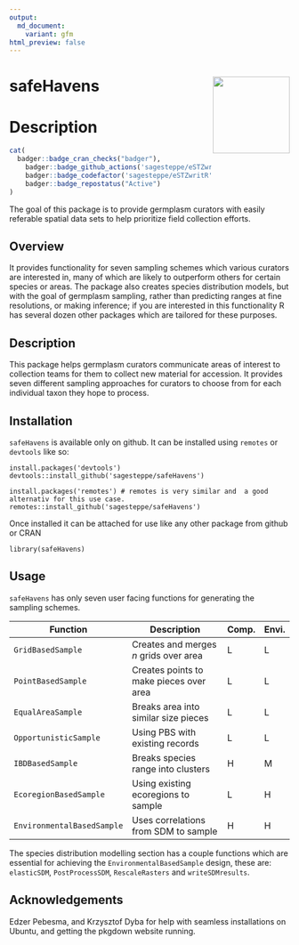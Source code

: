 ```yaml
---
output:
  md_document:
    variant: gfm
html_preview: false
---
```


<!-- README.md is generated from README.Rmd. Please edit that file -->

# safeHavens <img src="/man/figures/logo.png" align="right" height="138" />
# Description 
```r
cat(
  badger::badge_cran_checks("badger"), 
	badger::badge_github_actions('sagesteppe/eSTZwritR'), 
	badger::badge_codefactor('sagesteppe/eSTZwritR'), 
	badger::badge_repostatus("Active")
)
```
The goal of this package is to provide germplasm curators with easily referable spatial data sets to help prioritize field collection efforts. 

## Overview
It provides functionality for seven sampling schemes which various curators are interested in, many of which are likely to outperform others for certain species or areas. 
The package also creates species distribution models, but with the goal of germplasm sampling, rather than predicting ranges at fine resolutions, or making inference; if you are interested in this functionality R has several dozen other packages which are tailored for these purposes. 

## Description
This package helps germplasm curators communicate areas of interest to collection teams for them to collect new material for accession. It provides seven different sampling approaches for curators to choose from for each individual taxon they hope to process. 

## Installation
`safeHavens` is available only on github. 
It can be installed using `remotes` or `devtools` like so:
```
install.packages('devtools')
devtools::install_github('sagesteppe/safeHavens')

install.packages('remotes') # remotes is very similar and  a good alternativ for this use case.
remotes::install_github('sagesteppe/safeHavens')
```

Once installed it can be attached for use like any other package from github or CRAN
```
library(safeHavens)
```

## Usage

`safeHavens` has only seven user facing functions for generating the sampling schemes.  

|        Function           |              Description               | Comp.| Envi.|
|---------------------------|----------------------------------------|------|------|
| `GridBasedSample`         | Creates and merges *n* grids over area |  L   |   L  |
| `PointBasedSample`        | Creates points to make pieces over area|  L   |   L  |
| `EqualAreaSample`         | Breaks area into similar size pieces   |  L   |   L  |
| `OpportunisticSample`     | Using PBS with existing records        |  L   |   L  |
| `IBDBasedSample`          | Breaks species range into clusters     |  H   |   M  |
| `EcoregionBasedSample`    | Using existing ecoregions to sample    |  L   |   H  |
| `EnvironmentalBasedSample`| Uses correlations from SDM to sample   |  H   |   H  |


The species distribution modelling section has a couple functions which are essential for achieving the `EnvironmentalBasedSample` design, these are: `elasticSDM`, `PostProcessSDM`, `RescaleRasters` and `writeSDMresults`.

## Acknowledgements

Edzer Pebesma, and Krzysztof Dyba for help with seamless installations on Ubuntu, and getting the pkgdown website running.